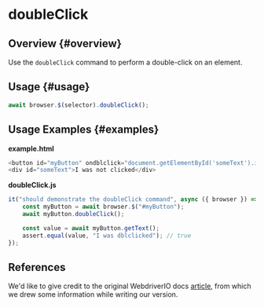 # doubleClick

## Overview {#overview}

Use the `doubleClick` command to perform a double-click on an element.

## Usage {#usage}

```javascript
await browser.$(selector).doubleClick();
```

## Usage Examples {#examples}

**example.html**

```javascript
<button id="myButton" ondblclick="document.getElementById('someText').innerHTML='I was dblclicked'">Click me</button>
<div id="someText">I was not clicked</div>
```

**doubleClick.js**

```javascript
it("should demonstrate the doubleClick command", async ({ browser }) => {
    const myButton = await browser.$("#myButton");
    await myButton.doubleClick();

    const value = await myButton.getText();
    assert.equal(value, "I was dblclicked"); // true
});
```

## References

We'd like to give credit to the original WebdriverIO docs [article](https://webdriver.io/docs/api/element/doubleClick), from which we drew some information while writing our version.
